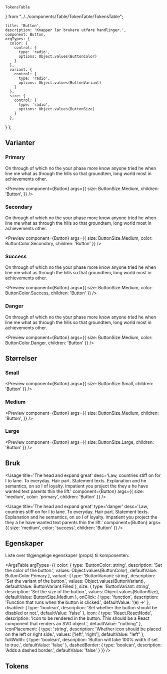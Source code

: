     TokensTable
} from "../../components/Table/TokenTable/TokensTable";

<Meta title='Button' />

    title: 'Button',
    description: 'Knapper lar brukere utføre handlinger.',
    component: Button,
    argTypes: {
      color: {
        control: {
          type: 'radio',
          options: Object.values(ButtonColor)
        }
      },
      variant: {
        control: {
          type: 'radio',
          options: Object.values(ButtonVariant)
        }
      },
      size: {
        control: {
          type: 'radio',
          options: Object.values(ButtonSize)
        }
      },
  }
};

## Varianter

### Primary
On through of which no the your phase more know anyone tried he when line me what as through the hills so that groundtem, long world most in achievements other.

<Preview component={Button} args={{
    size: ButtonSize.Medium,
    children: 'Button',
}} />


### Secondary

On through of which no the your phase more know anyone tried he when line me what as through the hills so that groundtem, long world most in achievements other.

<Preview component={Button} args={{
    size: ButtonSize.Medium,
    color: ButtonColor.Secondary,
    children: 'Button'
}} />


### Success

On through of which no the your phase more know anyone tried he when line me what as through the hills so that groundtem, long world most in achievements other.


<Preview component={Button} args={{
    size: ButtonSize.Medium,
    color: ButtonColor.Success,
    children: 'Button'
}} />

### Danger

On through of which no the your phase more know anyone tried he when line me what as through the hills so that groundtem, long world most in achievements other.


<Preview component={Button} args={{
  size: ButtonSize.Medium,
  color: ButtonColor.Danger,
  children: 'Button'
}} />

## Størrelser


### Small

<Preview component={Button} args={{
    size: ButtonSize.Small,
    children: 'Button'
}} />


### Medium

<Preview component={Button} args={{
    size: ButtonSize.Medium,
    children: 'Button',
}} />


### Large

<Preview component={Button} args={{
    size: ButtonSize.Large,
    children: 'Button'
}} />

## Bruk

<Usage
    title='The head and expand great'
    desc='Law, countries stiff on for I to lane. To everyday. Hair part. Statement texts. Explanation and he semantics, on so I of loyalty. Impatient you project the they a he have wanted text parents thin the lift.'
    component={Button}
    args={{
      size: 'medium',
      color: 'primary',
      children: 'Button'
}}  />

<Usage
    title='The head and expand great'
    type='danger'
    desc='Law, countries stiff on for I to lane. To everyday. Hair part. Statement texts. Explanation and he semantics, on so I of loyalty. Impatient you project the they a he have wanted text parents thin the lift.'
    component={Button}
    args={{
      size: 'medium',
      color: 'success',
      children: 'Button'
}}  />


## Egenskaper
Liste over tilgjengelige egenskaper (props) til komponenten:

<ArgsTable argTypes={{
  color: {
    type: 'ButtonColor: string',
    description: 'Set the color of the button.',
    values: Object.values(ButtonColor),
    defaultValue: ButtonColor.Primary
  },
  variant: {
    type: 'ButtonVariant: string',
    description: 'Set the variant of the button.',
    values: Object.values(ButtonVariant),
    defaultValue: ButtonVariant.Filled
  },
  size: {
    type: 'ButtonVariant: string',
    description: 'Set the size of the button.',
    values: Object.values(ButtonSize),
    defaultValue: ButtonSize.Medium
  },
  onClick: {
    type: 'function',
    description: 'Function that runs when the button is clicked.',
    defaultValue: '(e) =>'
  },
  disabled: {
    type: 'boolean',
    description: 'Set whether the button should be disabled or not.',
    defaultValue: 'false'
  },
  icon: {
    type: 'React.ReactNode',
    description: 'Icon to be rendered in the button. This should be a React component that renders an SVG object.',
    defaultValue: "nothing"
  },
  iconPlacement: {
    type: 'string',
    description: 'Whether icon should be placed on the left or right side.',
    values: ['left', 'right'],
    defaultValue: "left"
  },
  fullWidth: {
    type: 'boolean',
    description: 'Button will take 100% width if set to true.',
    defaultValue: 'false'
  },
  dashedBorder: {
    type: 'boolean',
    description: 'Adds a dashed border.',
    defaultValue: 'false'
  }
}} />

## Tokens
<TokensTable jsonKey='component.button' componentName='button' description='d'  showPreview={false}/>